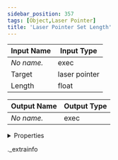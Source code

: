 ```yaml
---
sidebar_position: 357
tags: [Object,Laser Pointer]
title: 'Laser Pointer Set Length'
---
```






<IChip uuid="085cb783-a29a-4e0e-93ba-c86b4bff4856" />

| Input Name | Input Type |
|-----------|-----------|
| *No name.* | exec |
| Target | laser pointer |
| Length | float |

| Output Name | Output Type |
|-----------|-----------|
| *No name.* | exec |


<details>
  <summary>Properties</summary>
  <div>
    <div>
    <table>
      <thead>
        <tr>
          <th>Room availability:</th>
          <th>Available everywhere</th>
        </tr>
        <tr>
          <th>Is beta required?</th>
          <th>No</th>
        </tr>
        <tr>
          <th>Is this chip a trolling risk?</th>
          <th>No</th>
        </tr>
        <tr>
          <th>Is this chip a role assignment risk?</th>
          <th>No</th>
        </tr>
        <tr>
          <th>Chip UUID</th>
          <th>085cb783-a29a-4e0e-93ba-c86b4bff4856</th>
        </tr>
      </thead>
    </table>
    </div>
  </div>
</details>

._extrainfo